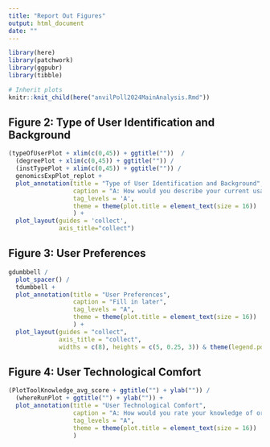 ```yaml
---
title: "Report Out Figures"
output: html_document
date: ""
---
```


```r
library(here)
library(patchwork)
library(ggpubr)
library(tibble)

# Inherit plots
knitr::knit_child(here("anvilPoll2024MainAnalysis.Rmd"))
```

## Figure 2: Type of User Identification and Background

```r
(typeOfUserPlot + xlim(c(0,45)) + ggtitle(""))  /
  (degreePlot + xlim(c(0,45)) + ggtitle("")) /
  (instTypePlot + xlim(c(0,45)) + ggtitle("")) /
  genomicsExpPlot_replot +
  plot_annotation(title = "Type of User Identification and Background",
                  caption = "A: How would you describe your current usage of the AnVIL platform?\n B: What is the highest degree you have attained?\nC: What institution are you affiliated with?\nD: How much experience do you have analyzing the following data categories?",
                  tag_levels = 'A',
                  theme = theme(plot.title = element_text(size = 16))
                  ) +
  plot_layout(guides = 'collect',
              axis_title="collect")

```

## Figure 3: User Preferences

```r
gdumbbell /
  plot_spacer() /
  tdumbbell +
  plot_annotation(title = "User Preferences",
                  caption = "Fill in later",
                  tag_levels = "A",
                  theme = theme(plot.title = element_text(size = 16))
                  ) +
  plot_layout(guides = "collect",
              axis_title = "collect",
              widths = c(8), heights = c(5, 0.25, 3)) & theme(legend.position = 'bottom')
```

## Figure 4: User Technological Comfort

```r
(PlotToolKnowledge_avg_score + ggtitle("") + ylab("")) /
  (whereRunPlot + ggtitle("") + ylab("")) + 
  plot_annotation(title = "User Technological Comfort",
                  caption = "A: How would you rate your knowledge of or comfort with these technologies or data features?\nB: Where do you currently run analyses?",
                  tag_levels = "A",
                  theme = theme(plot.title = element_text(size = 16))
                  )
```
